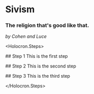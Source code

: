 # Sivism

### The religion that's good like that.

_by Cohen and Luce_

&lt;Holocron.Steps&gt; 

\## Step 1 This is the first step  

\## Step 2 This is the second step  

\## Step 3 This is the third step 

&lt;/Holocron.Steps&gt;